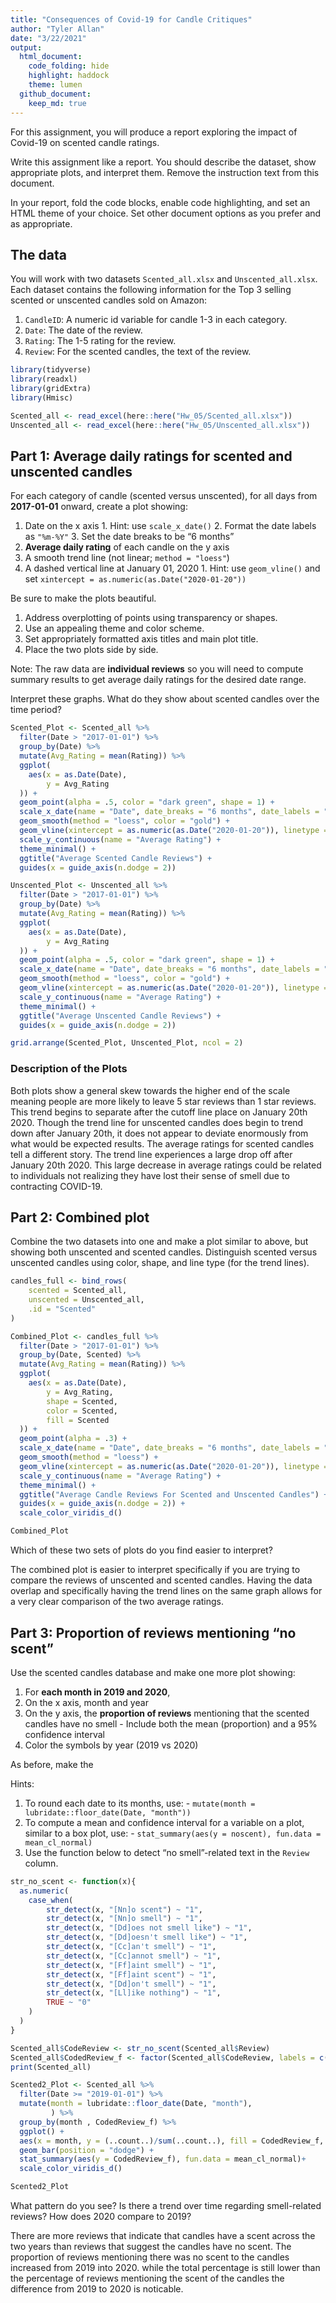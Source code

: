 ```yaml
---
title: "Consequences of Covid-19 for Candle Critiques"
author: "Tyler Allan"
date: "3/22/2021"
output:
  html_document:
    code_folding: hide
    highlight: haddock
    theme: lumen
  github_document: 
    keep_md: true
---
```


For this assignment, you will produce a report exploring the impact of Covid-19 on scented candle ratings.

Write this assignment like a report.
You should describe the dataset, show appropriate plots, and interpret them.
Remove the instruction text from this document.

In your report, fold the code blocks, enable code highlighting, and set an HTML theme of your choice.
Set other document options as you prefer and as appropriate.


## The data

You will work with two datasets `Scented_all.xlsx` and `Unscented_all.xlsx`.
Each dataset contains the following information for the Top 3 selling scented or unscented candles sold on Amazon:
  
  1. `CandleID`: A numeric id variable for candle 1-3 in each category.
  2. `Date`: The date of the review.
  3. `Rating`: The 1-5 rating for the review.
  4. `Review`: For the scented candles, the text of the review.

```r
library(tidyverse)
library(readxl)
library(gridExtra)
library(Hmisc)

Scented_all <- read_excel(here::here("Hw_05/Scented_all.xlsx"))
Unscented_all <- read_excel(here::here("Hw_05/Unscented_all.xlsx"))

```


## Part 1: Average daily ratings for scented and unscented candles

For each category of candle (scented versus unscented), for all days from **2017-01-01** onward, create a plot showing:

  1. Date on the x axis
    1. Hint: use `scale_x_date()`
    2. Format the date labels as `"%m-%Y"`
    3. Set the date breaks to be "6 months"
  2. **Average daily rating** of each candle on the y axis
  3. A smooth trend line (not linear; `method = "loess"`)
  4. A dashed vertical line at January 01, 2020
    1. Hint: use `geom_vline()` and set `xintercept = as.numeric(as.Date("2020-01-20"))`
    
Be sure to make the plots beautiful.

  1. Address overplotting of points using transparency or shapes.
  2. Use an appealing theme and color scheme.
  3. Set appropriately formatted axis titles and main plot title.
  4. Place the two plots side by side.
  
Note: The raw data are **individual reviews** so you will need to compute summary results to get average daily ratings for the desired date range.

Interpret these graphs.
What do they show about scented candles over the time period?

```r
Scented_Plot <- Scented_all %>%
  filter(Date > "2017-01-01") %>%
  group_by(Date) %>% 
  mutate(Avg_Rating = mean(Rating)) %>% 
  ggplot(
    aes(x = as.Date(Date),
        y = Avg_Rating
  )) + 
  geom_point(alpha = .5, color = "dark green", shape = 1) +
  scale_x_date(name = "Date", date_breaks = "6 months", date_labels = "%m-%Y") +
  geom_smooth(method = "loess", color = "gold") +
  geom_vline(xintercept = as.numeric(as.Date("2020-01-20")), linetype = "dashed") +
  scale_y_continuous(name = "Average Rating") +
  theme_minimal() +
  ggtitle("Average Scented Candle Reviews") + 
  guides(x = guide_axis(n.dodge = 2))

Unscented_Plot <- Unscented_all %>%
  filter(Date > "2017-01-01") %>%
  group_by(Date) %>% 
  mutate(Avg_Rating = mean(Rating)) %>% 
  ggplot(
    aes(x = as.Date(Date),
        y = Avg_Rating
  )) + 
  geom_point(alpha = .5, color = "dark green", shape = 1) +
  scale_x_date(name = "Date", date_breaks = "6 months", date_labels = "%m-%Y") +
  geom_smooth(method = "loess", color = "gold") +
  geom_vline(xintercept = as.numeric(as.Date("2020-01-20")), linetype = "dashed") + 
  scale_y_continuous(name = "Average Rating") + 
  theme_minimal() +
  ggtitle("Average Unscented Candle Reviews") +
  guides(x = guide_axis(n.dodge = 2))

grid.arrange(Scented_Plot, Unscented_Plot, ncol = 2)
```

### Description of the Plots

Both plots show a general skew towards the higher end of the scale meaning people are more likely to leave 5 star reviews than 1 star reviews. This trend begins to separate after the cutoff line place on January 20th 2020. Though the trend line for unscented candles does begin to trend down after January 20th, it does not appear to deviate enormously from what would be expected results. The average ratings for scented candles tell a different story. The trend line experiences a large drop off after January 20th 2020. This large decrease in average ratings could be related to individuals not realizing they have lost their sense of smell due to contracting COVID-19. 

## Part 2: Combined plot

Combine the two datasets into one and make a plot similar to above, but showing both unscented and scented candles.
Distinguish scented versus unscented candles using color, shape, and line type (for the trend lines).

```r
candles_full <- bind_rows(
	scented = Scented_all, 
	unscented = Unscented_all, 
	.id = "Scented"
)
```

```r
Combined_Plot <- candles_full %>%
  filter(Date > "2017-01-01") %>%
  group_by(Date, Scented) %>% 
  mutate(Avg_Rating = mean(Rating)) %>% 
  ggplot(
    aes(x = as.Date(Date),
        y = Avg_Rating,
        shape = Scented,
        color = Scented,
        fill = Scented
  )) + 
  geom_point(alpha = .3) +
  scale_x_date(name = "Date", date_breaks = "6 months", date_labels = "%m-%Y") +
  geom_smooth(method = "loess") +
  geom_vline(xintercept = as.numeric(as.Date("2020-01-20")), linetype = "dashed") +
  scale_y_continuous(name = "Average Rating") +
  theme_minimal() +
  ggtitle("Average Candle Reviews For Scented and Unscented Candles") + 
  guides(x = guide_axis(n.dodge = 2)) + 
  scale_color_viridis_d()

Combined_Plot
```

Which of these two sets of plots do you find easier to interpret?

The combined plot is easier to interpret specifically if you are trying to compare the reviews of unscented and scented candles. Having the data overlap and specifically having the trend lines on the same graph allows for a very clear comparison of the two average ratings.

## Part 3: Proportion of reviews mentioning "no scent"

Use the scented candles database and make one more plot showing:

  1. For **each month in 2019 and 2020**, 
  2. On the x axis, month and year
  3. On the y axis, the **proportion of reviews** mentioning that the scented candles have no smell
    - Include both the mean (proportion) and a 95% confidence interval
  4. Color the symbols by year (2019 vs 2020)

As before, make the 

Hints:

  1. To round each date to its months, use:
    - `mutate(month = lubridate::floor_date(Date, "month"))`
  2. To compute a mean and confidence interval for a variable on a plot, similar to a box plot, use:
    - `stat_summary(aes(y = noscent), fun.data = mean_cl_normal)`
  3. Use the function below to detect "no smell"-related text in the `Review` column.

```r
str_no_scent <- function(x){
  as.numeric(
  	case_when(
  		str_detect(x, "[Nn]o scent") ~ "1", 
  		str_detect(x, "[Nn]o smell") ~ "1",
  		str_detect(x, "[Dd]oes not smell like") ~ "1",
  		str_detect(x, "[Dd]oesn't smell like") ~ "1",
  		str_detect(x, "[Cc]an't smell") ~ "1",
  		str_detect(x, "[Cc]annot smell") ~ "1",
  		str_detect(x, "[Ff]aint smell") ~ "1",
  		str_detect(x, "[Ff]aint scent") ~ "1",
  		str_detect(x, "[Dd]on't smell") ~ "1",
  		str_detect(x, "[Ll]ike nothing") ~ "1",
  		TRUE ~ "0"
  	)
  )
}

Scented_all$CodeReview <- str_no_scent(Scented_all$Review)
Scented_all$CodedReview_f <- factor(Scented_all$CodeReview, labels = c("scent", "noscent"))
print(Scented_all)
```

```r
Scented2_Plot <- Scented_all %>%
  filter(Date >= "2019-01-01") %>%
  mutate(month = lubridate::floor_date(Date, "month"),
         ) %>% 
  group_by(month , CodedReview_f) %>% 
  ggplot() +
  aes(x = month, y = (..count..)/sum(..count..), fill = CodedReview_f, color = month) +
  geom_bar(position = "dodge") +
  stat_summary(aes(y = CodedReview_f), fun.data = mean_cl_normal)+
  scale_color_viridis_d()

Scented2_Plot
```

What pattern do you see?
Is there a trend over time regarding smell-related reviews? 
How does 2020 compare to 2019?

There are more reviews that indicate that candles have a scent across the two years than reviews that suggest the candles have no scent. The proportion of reviews mentioning there was no scent to the candles increased from 2019 into 2020. while the total percentage is still lower than the percentage of reviews mentioning the scent of the candles the difference from 2019 to 2020 is noticable.  
